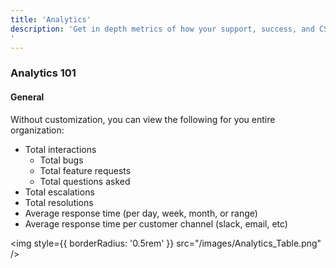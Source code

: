 ```yaml
---
title: 'Analytics'
description: 'Get in depth metrics of how your support, success, and CS organization are performing and how your customers feel about their interactions. Assembly has tons of default and custom analytics dashboards that you have access to
'
---
```

### Analytics 101

#### General

Without customization, you can view the following for you entire organization:

- Total interactions
    - Total bugs
    - Total feature requests
    - Total questions asked
- Total escalations 
- Total resolutions
- Average response time (per day, week, month, or range)
- Average response time per customer channel (slack, email, etc) 

<img
  style={{ borderRadius: '0.5rem' }}
  src="/images/Analytics_Table.png"
/>

